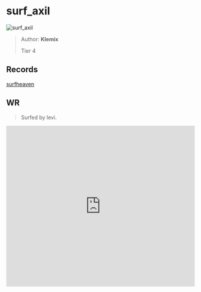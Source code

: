 
# surf_axil

![surf_axil](https://raw.githubusercontent.com/Sayt123/SurfMapPics/Maps-and-bonuses/csgo/surf_axil.jpg)

> Author: **Klemix**
>
> Tier 4

## Records

[surfheaven](https://surfheaven.eu/map/surf_axil)

## WR

> Surfed by levi.

<iframe
width="100%"
height="430"
src="https://www.youtube.com/embed/XtIS1pEaNwU"
frameborder="0"
allow="accelerometer; autoplay; clipboard-write; encrypted-media; gyroscope; picture-in-picture"
allowFullScreen
/>

```md

[Surf Timer] - levi finished in 01:19:92 (WR -00:00:92). Improving by 08:28:45
[Surf Timer] - levi beat the map record! Rank: 1/118

Previous WR holder: K Dubs


```
                